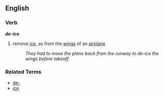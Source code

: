 ==English==
===Verb===
'''de-ice'''

# remove [[ice]], as from the [[wing]]s of an [[airplane]]
#: ''They had to move the plane back from the runway to de-ice the wings before takeoff.''

===Related Terms===
*[[de-]]
*[[ice]]